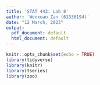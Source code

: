 ```yaml
---
title: 'STAT 443: Lab 8'
author: 'Wenxuan Zan (61336194)'
date: "12 March, 2023"
output:
  pdf_document: default
  html_document: default
---
```


```r
knitr::opts_chunk$set(echo = TRUE)
library(tidyverse)
library(knitr)
library(tseries)
library(zoo)
```